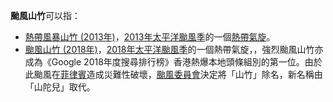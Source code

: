 {{NoteTA
|G1=TyphoonNew
|G2=TyphoonOld
|G3=Weather
}}
'''颱風山竹'''可以指：

*[[熱帶風暴山竹_(2013年)|熱帶風暴山竹 (2013年)]]，[[2013年太平洋颱風季|2013年太平洋颱風季]]的一個[[熱帶氣旋|熱帶氣旋]]。
*[[颱風山竹_(2018年)|颱風山竹 (2018年)]]，[[2018年太平洋颱風季|2018年太平洋颱風季]]的一個熱帶氣旋，{{main|颱風山竹對港澳地區之影響#香港}}，強烈颱風山竹亦成為《Google 2018年度搜尋排行榜》香港熱爆本地頭條組別的第一位。由於此颱風在[[菲律賓|菲律賓]]造成災難性破壞，[[颱風委員會|颱風委員會]]決定將「山竹」除名，新名稱由「山陀兒」取代。

{{消歧义|cat=热带气旋消歧义}}

{{start box}}
{{succession box|[[颱風飛燕|飛燕]]|[[颱風百里嘉|百里嘉]]|太平洋颱風季名稱|山竹（已除名）/山陀兒}}
{{end box}}

{{太平洋颱風季熱帶氣旋名單}}